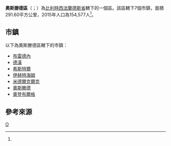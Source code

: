 {{NoteTA
|T = zh-hans:奥斯坦德区; zh-tw:奧斯滕德區; zh-hk:奧斯坦德區;
|1 = zh-hans:奥斯坦德; zh-tw:奧斯滕德; zh-hk:奧斯坦德;
|2 = zh-hans:弗兰德; zh-tw:法蘭德斯; zh-hk:弗蘭德;
|3 = zh-hans:弗拉芒; zh-tw:佛萊明; zh-hk:弗拉芒;
}}
{{not|奧斯滕德}}
{{Infobox settlement
| name = 奧斯滕德區
| native_name = {{lang|nl|Arrondissement Oostende}}
| type = {{flag|Belgium}}行政區
| image_skyline = 
| image_alt = 
| image_caption = 
| image_map = Arrondissement Oostende Belgium Map.png
| map_alt = 
| map_caption = 奧斯滕德區在[[西法蘭德斯省|西法蘭德斯省]]的位置
| latd = 51.2
| longd = 2.9
| coor_pinpoint = 
| coordinates_type = region:BE_type:adm3rd
| coordinates_display = inline,title
| coordinates_footnotes = 
| coordinates_region = BE
| subdivision_type = 國家
| subdivision_name = {{flag|Belgium}}
| subdivision_type1 = 地區
| subdivision_name1 = {{BE-REG-FLE}}
| subdivision_type2 = 省份
| subdivision_name2 = {{BE-PROV-WV}}
| parts_type = 市鎮
| parts_style = para
| p1 = 7
| established_title = 
| established_date = 
| unit_pref  = Metric
| area_footnotes = 
| area_total_km2 = 291.60
| elevation_footnotes = 
| elevation_m = 
| population_footnotes = <ref name="population">[http://www.citypopulation.de/php/belgium-westvlaanderen.php Belgium: West-Vlaanderen (Oostende)]. City Population.</ref>
| population_total = 154,577
| population_as_of  = 2015年
| population_density_km2 = 530.10
| timezone1 = [[Central_European_Time|CET]]
| utc_offset1 = +1
| timezone1_DST = [[Central_European_Summer_Time|CEST]]
| utc_offset1_DST = +2
| iso_code = 
| website = 
| footnotes = 
}}

'''奧斯滕德區'''（{{lang-nl|Arrondissement Oostende}}；{{lang-fr|Arrondissement d'Ostende}}）為[[比利時|比利時]][[西法蘭德斯省|西法蘭德斯省]]轄下的一個區。該區轄下7個市鎮，面積291.60平方公里，2015年人口為154,577人<ref name="population"/>。

==市鎮==
以下為奧斯滕德區轄下的市鎮：

* [[布雷德內|布雷德內]]
* [[德漢|德漢]]
* [[希斯特爾|希斯特爾]]
* [[伊赫特海姆|伊赫特海姆]]
* [[米德爾克爾克|米德爾克爾克]]
* [[奧斯滕德|奧斯滕德]]
* [[奧登布爾格|奧登布爾格]]

==參考來源==
{{reflist}}

{{西佛蘭德省市區}}
{{Administrative arrondissements of Belgium|state=collapsed}}

[[Category:西法蘭德斯省行政區|O]]


{{Belgium-geo-stub}}